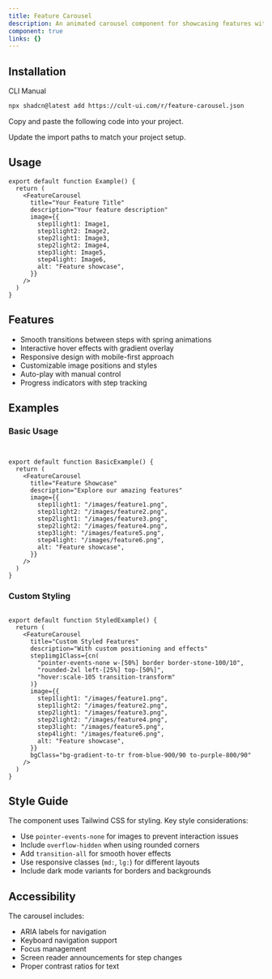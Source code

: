 ```yaml
---
title: Feature Carousel
description: An animated carousel component for showcasing features with smooth transitions and interactive elements.
component: true
links: {}
---
```


<ComponentPreview
  name="feature-carousel-demo"
  className="[&_.preview>[data-orientation=vertical]]:sm:max-w-[70%]"
/>

## Installation

<CodeTabs>

<TabsList>
  <TabsTrigger value="cli">CLI</TabsTrigger>
  <TabsTrigger value="manual">Manual</TabsTrigger>
</TabsList>

<TabsContent value="cli">

```bash
npx shadcn@latest add https://cult-ui.com/r/feature-carousel.json
```

</TabsContent>

<TabsContent value="manual">

<Steps>

<Step>Copy and paste the following code into your project.</Step>

<ComponentSource name="feature-carousel" />

<Step>Update the import paths to match your project setup.</Step>

</Steps>

</TabsContent>

</CodeTabs>

## Usage



```tsx
export default function Example() {
  return (
    <FeatureCarousel
      title="Your Feature Title"
      description="Your feature description"
      image={{
        step1light1: Image1,
        step1light2: Image2,
        step2light1: Image3,
        step2light2: Image4,
        step3light: Image5,
        step4light: Image6,
        alt: "Feature showcase",
      }}
    />
  )
}
```

## Features

- Smooth transitions between steps with spring animations
- Interactive hover effects with gradient overlay
- Responsive design with mobile-first approach
- Customizable image positions and styles
- Auto-play with manual control
- Progress indicators with step tracking

## Examples

### Basic Usage

```tsx


export default function BasicExample() {
  return (
    <FeatureCarousel
      title="Feature Showcase"
      description="Explore our amazing features"
      image={{
        step1light1: "/images/feature1.png",
        step1light2: "/images/feature2.png",
        step2light1: "/images/feature3.png",
        step2light2: "/images/feature4.png",
        step3light: "/images/feature5.png",
        step4light: "/images/feature6.png",
        alt: "Feature showcase",
      }}
    />
  )
}
```

### Custom Styling

```tsx

export default function StyledExample() {
  return (
    <FeatureCarousel
      title="Custom Styled Features"
      description="With custom positioning and effects"
      step1img1Class={cn(
        "pointer-events-none w-[50%] border border-stone-100/10",
        "rounded-2xl left-[25%] top-[50%]",
        "hover:scale-105 transition-transform"
      )}
      image={{
        step1light1: "/images/feature1.png",
        step1light2: "/images/feature2.png",
        step2light1: "/images/feature3.png",
        step2light2: "/images/feature4.png",
        step3light: "/images/feature5.png",
        step4light: "/images/feature6.png",
        alt: "Feature showcase",
      }}
      bgClass="bg-gradient-to-tr from-blue-900/90 to-purple-800/90"
    />
  )
}
```

## Style Guide

The component uses Tailwind CSS for styling. Key style considerations:

- Use `pointer-events-none` for images to prevent interaction issues
- Include `overflow-hidden` when using rounded corners
- Add `transition-all` for smooth hover effects
- Use responsive classes (`md:`, `lg:`) for different layouts
- Include dark mode variants for borders and backgrounds

## Accessibility

The carousel includes:

- ARIA labels for navigation
- Keyboard navigation support
- Focus management
- Screen reader announcements for step changes
- Proper contrast ratios for text
